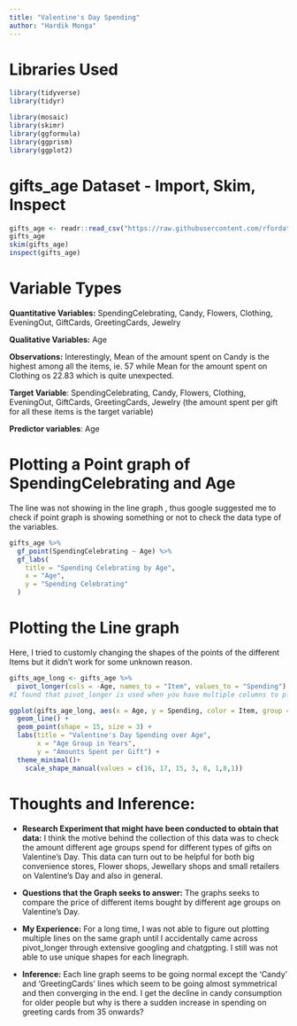 ```yaml
---
title: "Valentine's Day Spending"
author: "Hardik Monga"
---
```


# Libraries Used

```r
library(tidyverse)
library(tidyr)

library(mosaic)
library(skimr)
library(ggformula)
library(ggprism)
library(ggplot2)

```

# gifts_age Dataset - Import, Skim, Inspect

```r
gifts_age <- readr::read_csv("https://raw.githubusercontent.com/rfordatascience/tidytuesday/master/data/2024/2024-02-13/gifts_age.csv")
gifts_age
skim(gifts_age)
inspect(gifts_age)
```

# Variable Types

**Quantitative Variables:** SpendingCelebrating, Candy, Flowers, Clothing, EveningOut, GiftCards, GreetingCards, Jewelry

**Qualitative Variables:** Age

**Observations:** Interestingly, Mean of the amount spent on Candy is the highest among all the items, ie. 57 while Mean for the amount spent on Clothing os 22.83 which is quite unexpected.

**Target Variable**: SpendingCelebrating, Candy, Flowers, Clothing, EveningOut, GiftCards, GreetingCards, Jewelry (the amount spent per gift for all these items is the target variable)

**Predictor variables**: Age

# Plotting a Point graph of SpendingCelebrating and Age

The line was not showing in the line graph , thus google suggested me to check if point graph is showing something or not to check the data type of the variables.

```r

gifts_age %>%
  gf_point(SpendingCelebrating ~ Age) %>%
  gf_labs(
    title = "Spending Celebrating by Age",
    x = "Age",
    y = "Spending Celebrating"
  )
```

# Plotting the Line graph 

Here, I tried to customly changing the shapes of the points of the different Items but it didn't work for some unknown reason.

```r

gifts_age_long <- gifts_age %>%
  pivot_longer(cols = -Age, names_to = "Item", values_to = "Spending")
#I found that pivot_longer is used when you have multiple columns to plot on the y-axis. Here, names_to and values_to avail the rest of columns' title and numeric data sperately.

ggplot(gifts_age_long, aes(x = Age, y = Spending, color = Item, group = Item, shape = Item)) +
  geom_line() +
  geom_point(shape = 15, size = 3) + 
  labs(title = "Valentine's Day Spending over Age",
       x = "Age Group in Years",
       y = "Amounts Spent per Gift") +
  theme_minimal()+
    scale_shape_manual(values = c(16, 17, 15, 3, 8, 1,8,1)) 

```

# Thoughts and Inference:

-   **Research Experiment that might have been conducted to obtain that data:** I think the motive behind the collection of this data was to check the amount different age groups spend for different types of gifts on Valentine's Day. This data can turn out to be helpful for both big convenience stores, Flower shops, Jewellary shops and small retailers on Valentine's Day and also in general.

-   **Questions that the Graph seeks to answer:** The graphs seeks to compare the price of different items bought by different age groups on Valentine's Day.

-   **My Experience:** For a long time, I was not able to figure out plotting multiple lines on the same graph until I accidentally came across pivot_longer through extensive googling and chatgpting. I still was not able to use unique shapes for each linegraph.

-   **Inference:** Each line graph seems to be going normal except the 'Candy' and 'GreetingCards' lines which seem to be going almost symmetrical and then converging in the end. I get the decline in candy consumption for older people but why is there a sudden increase in spending on greeting cards from 35 onwards?

